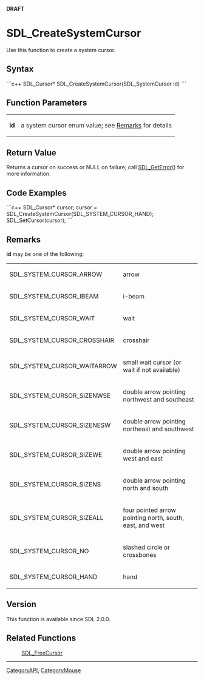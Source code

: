 '''DRAFT'''


<!-- #*^*^*^*^*See http://wiki.libsdl.org/moin.cgi/SGFunctions for details on editing this page*^*^*^*^* -->


= SDL_CreateSystemCursor =
Use this function to create a system cursor.




== Syntax ==
```c++
SDL_Cursor* SDL_CreateSystemCursor(SDL_SystemCursor id)
```


== Function Parameters ==
{|
|'''id'''
|a system cursor enum value; see [[#Remarks|Remarks]] for details
|}


== Return Value ==
Returns a cursor on success or NULL on failure; call [[SDL_GetError]]() for more information.


== Code Examples ==
```c++
SDL_Cursor* cursor;
cursor = SDL_CreateSystemCursor(SDL_SYSTEM_CURSOR_HAND);
SDL_SetCursor(cursor);
```


== Remarks ==
'''id''' may be one of the following:
{|
|SDL_SYSTEM_CURSOR_ARROW
|arrow
|-
|SDL_SYSTEM_CURSOR_IBEAM
|i-beam
|-
|SDL_SYSTEM_CURSOR_WAIT
|wait
|-
|SDL_SYSTEM_CURSOR_CROSSHAIR
|crosshair
|-
|SDL_SYSTEM_CURSOR_WAITARROW
|small wait cursor (or wait if not available)
|-
|SDL_SYSTEM_CURSOR_SIZENWSE
|double arrow pointing northwest and southeast
|-
|SDL_SYSTEM_CURSOR_SIZENESW
|double arrow pointing northeast and southwest
|-
|SDL_SYSTEM_CURSOR_SIZEWE
|double arrow pointing west and east
|-
|SDL_SYSTEM_CURSOR_SIZENS
|double arrow pointing north and south
|-
|SDL_SYSTEM_CURSOR_SIZEALL
|four pointed arrow pointing north, south, east, and west
|-
|SDL_SYSTEM_CURSOR_NO
|slashed circle or crossbones
|-
|SDL_SYSTEM_CURSOR_HAND
|hand
|}


== Version ==
This function is available since SDL 2.0.0.

== Related Functions ==
:[[SDL_FreeCursor]]

----
[[CategoryAPI]], [[CategoryMouse]]
<!-- #See the Style Guide for instructions on editing the footer. -->
